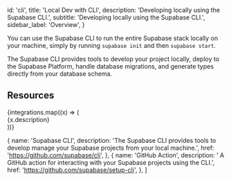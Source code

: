 
  id: 'cli',
  title: 'Local Dev with CLI',
  description: 'Developing locally using the Supabase CLI.',
  subtitle: 'Developing locally using the Supabase CLI.',
  sidebar_label: 'Overview',
}

You can use the Supabase CLI to run the entire Supabase stack locally on your machine, simply by running `supabase init` and then `supabase start`.

The Supabase CLI provides tools to develop your project locally, deploy to the Supabase Platform, handle database migrations, and generate types directly from your database schema.

## Resources

<div className="grid md:grid-cols-12 gap-4 not-prose">
  {integrations.map((x) => (
    <div className="col-span-6" key={x.href}>
      <Link href={x.href} passHref>
        <GlassPanel icon={'/docs/img/icons/github-icon'} hasLightIcon={true} title={x.name}>
          {x.description}
        </GlassPanel>
      </Link>
    </div>
  ))}
</div>

  {
    name: 'Supabase CLI',
    description:
      'The Supabase CLI provides tools to develop manage your Supabase projects from your local machine.',
    href: 'https://github.com/supabase/cli',
  },
  {
    name: 'GitHub Action',
    description: ' A GitHub action for interacting with your Supabase projects using the CLI.',
    href: 'https://github.com/supabase/setup-cli',
  },
]


